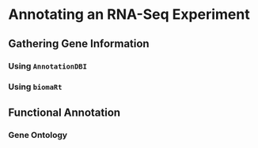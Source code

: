 # Annotating an RNA-Seq Experiment

## Gathering Gene Information

### Using `AnnotationDBI`

### Using `biomaRt`

## Functional Annotation

### Gene Ontology